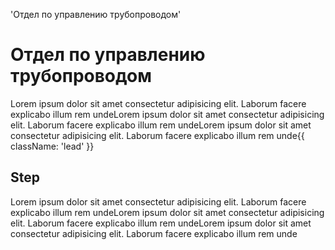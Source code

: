   'Отдел по управлению трубопроводом'

# Отдел по управлению трубопроводом

Lorem ipsum dolor sit amet consectetur adipisicing elit. Laborum facere explicabo illum rem undeLorem ipsum dolor sit amet consectetur adipisicing elit. Laborum facere explicabo illum rem undeLorem ipsum dolor sit amet consectetur adipisicing elit. Laborum facere explicabo illum rem unde{{ className: 'lead' }}

## Step
Lorem ipsum dolor sit amet consectetur adipisicing elit. Laborum facere explicabo illum rem undeLorem ipsum dolor sit amet consectetur adipisicing elit. Laborum facere explicabo illum rem undeLorem ipsum dolor sit amet consectetur adipisicing elit. Laborum facere explicabo illum rem unde
